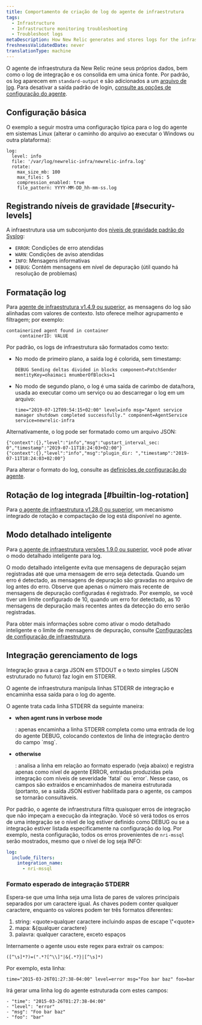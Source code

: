 ```yaml
---
title: Comportamento de criação de log do agente de infraestrutura
tags:
  - Infrastructure
  - Infrastructure monitoring troubleshooting
  - Troubleshoot logs
metaDescription: How New Relic generates and stores logs for the infrastructure agent.
freshnessValidatedDate: never
translationType: machine
---
```


O agente de infraestrutura da New Relic reúne seus próprios dados, bem como o log de integração e os consolida em uma única fonte. Por padrão, os log aparecem em `standard-output` e são adicionados a um [arquivo de log](/docs/infrastructure/install-configure-infrastructure/configuration/infrastructure-configuration-settings#log-file). Para desativar a saída padrão de login, [consulte as opções de configuração do agente](/docs/infrastructure/install-infrastructure-agent/configuration/infrastructure-agent-configuration-settings/#stdout).

## Configuração básica

O exemplo a seguir mostra uma configuração típica para o log do agente em sistemas Linux (alterar o caminho do arquivo ao executar o Windows ou outra plataforma):

```
log:
  level: info
  file: '/var/log/newrelic-infra/newrelic-infra.log'
  rotate:
    max_size_mb: 100
    max_files: 5
    compression_enabled: true
    file_pattern: YYYY-MM-DD_hh-mm-ss.log
```

## Registrando níveis de gravidade [#security-levels]

A infraestrutura usa um subconjunto dos [níveis de gravidade padrão do Syslog](https://en.wikipedia.org/wiki/Syslog#Severity_level):

* `ERROR`: Condições de erro atendidas
* `WARN`: Condições de aviso atendidas
* `INFO`: Mensagens informativas
* `DEBUG`: Contém mensagens em nível de depuração (útil quando há resolução de problemas)

## Formatação log

Para [agente de infraestrutura v1.4.9 ou superior](/docs/release-notes/infrastructure-release-notes/infrastructure-agent-release-notes), as mensagens do log são alinhadas com valores de contexto. Isto oferece melhor agrupamento e filtragem; por exemplo:

```
containerized agent found in container
     containerID: VALUE
```

Por padrão, os logs de infraestrutura são formatados como texto:

* No modo de primeiro plano, a saída log é colorida, sem timestamp:

  ```
  DEBUG Sending deltas divided in blocks component=PatchSender mentityKey=ohaimaci mnumberOfBlocks=1
  ```

* No modo de segundo plano, o log é uma saída de carimbo de data/hora, usada ao executar como um serviço ou ao descarregar o log em um arquivo:

  ```
  time="2019-07-12T09:54:15+02:00" level=info msg="Agent service manager shutdown completed successfully." component=AgentService service=newrelic-infra
  ```

Alternativamente, o log pode ser formatado como um arquivo JSON:

```
{"context":{},"level":"info","msg":"upstart_interval_sec: 0","timestamp":"2019-07-11T18:24:03+02:00"}
{"context":{},"level":"info","msg":"plugin_dir: ","timestamp":"2019-07-11T18:24:03+02:00"}
```

Para alterar o formato do log, consulte as [definições de configuração do agente](/docs/infrastructure/install-infrastructure-agent/configuration/infrastructure-agent-configuration-settings/#log-format).

## Rotação de log integrada [#builtin-log-rotation]

Para [o agente de infraestrutura v1.28.0 ou superior](/docs/release-notes/infrastructure-release-notes/infrastructure-agent-release-notes), um mecanismo integrado de rotação e compactação de log está disponível no agente.

## Modo detalhado inteligente

Para [o agente de infraestrutura versões 1.9.0 ou superior](/docs/release-notes/infrastructure-release-notes/infrastructure-agent-release-notes), você pode ativar o modo detalhado inteligente para log.

O modo detalhado inteligente evita que mensagens de depuração sejam registradas até que uma mensagem de erro seja detectada. Quando um erro é detectado, as mensagens de depuração são gravadas no arquivo de log antes do erro. Observe que apenas o número mais recente de mensagens de depuração configuradas é registrado. Por exemplo, se você tiver um limite configurado de 10, quando um erro for detectado, as 10 mensagens de depuração mais recentes antes da detecção do erro serão registradas.

Para obter mais informações sobre como ativar o modo detalhado inteligente e o limite de mensagens de depuração, consulte [Configurações de configuração de infraestrutura](/docs/infrastructure/install-infrastructure-agent/configuration/infrastructure-agent-configuration-settings/#logging-variables).

## Integração gerenciamento de logs

Integração grava a carga JSON em STDOUT e o texto simples (JSON estruturado no futuro) faz login em STDERR.

O agente de infraestrutura manipula linhas STDERR de integração e encaminha essa saída para o log do agente.

O agente trata cada linha STDERR da seguinte maneira:

* <DoNotTranslate>**when agent runs in verbose mode**</DoNotTranslate>

  : apenas encaminha a linha STDERR completa como uma entrada de log do agente DEBUG, colocando contextos de linha de integração dentro do campo \`msg\`.

* <DoNotTranslate>**otherwise**</DoNotTranslate>

  : analisa a linha em relação ao formato esperado (veja abaixo) e registra apenas como nível de agente ERROR, entradas produzidas pela integração com níveis de severidade \`fatal\` ou \`error\`. Nesse caso, os campos são extraídos e encaminhados de maneira estruturada (portanto, se a saída JSON estiver habilitada para o agente, os campos se tornarão consultáveis.

Por padrão, o agente de infraestrutura filtra quaisquer erros de integração que não impeçam a execução da integração. Você só verá todos os erros de uma integração se o nível de log estiver definido como DEBUG ou se a integração estiver listada especificamente na configuração do log. Por exemplo, nesta configuração, todos os erros provenientes de `nri-mssql` serão mostrados, mesmo que o nível de log seja INFO:

```YAML
log:
  include_filters:
    integration_name:
      - nri-mssql
```

### Formato esperado de integração STDERR

Espera-se que uma linha seja uma lista de pares de valores principais separados por um caractere igual. As chaves podem conter qualquer caractere, enquanto os valores podem ter três formatos diferentes:

1. string: &lt;quote>qualquer caractere incluindo aspas de escape \\"&lt;quote>
2. mapa: &&#x7B;qualquer caractere}
3. palavra: qualquer caractere, exceto espaços

Internamente o agente usou este regex para extrair os campos:

```
([^\s]*?)=(".*?[^\\]"|&{.*?}|[^\s]*)
```

Por exemplo, esta linha:

```
time="2015-03-26T01:27:38-04:00" level=error msg="Foo bar baz" foo=bar
```

Irá gerar uma linha log do agente estruturada com estes campos:

```
- "time": "2015-03-26T01:27:38-04:00"
- "level": "error"
- "msg": "Foo bar baz"
- "foo": "bar"
```